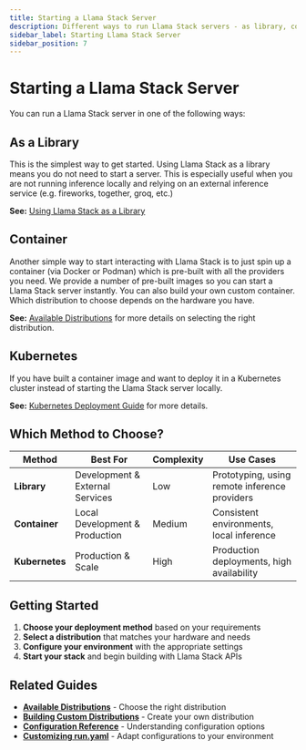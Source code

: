 ```yaml
---
title: Starting a Llama Stack Server
description: Different ways to run Llama Stack servers - as library, container, or Kubernetes deployment
sidebar_label: Starting Llama Stack Server
sidebar_position: 7
---
```


# Starting a Llama Stack Server

You can run a Llama Stack server in one of the following ways:

## As a Library

This is the simplest way to get started. Using Llama Stack as a library means you do not need to start a server. This is especially useful when you are not running inference locally and relying on an external inference service (e.g. fireworks, together, groq, etc.)

**See:** [Using Llama Stack as a Library](./importing_as_library)

## Container

Another simple way to start interacting with Llama Stack is to just spin up a container (via Docker or Podman) which is pre-built with all the providers you need. We provide a number of pre-built images so you can start a Llama Stack server instantly. You can also build your own custom container. Which distribution to choose depends on the hardware you have.

**See:** [Available Distributions](./list_of_distributions) for more details on selecting the right distribution.

## Kubernetes

If you have built a container image and want to deploy it in a Kubernetes cluster instead of starting the Llama Stack server locally.

**See:** [Kubernetes Deployment Guide](/docs/deploying/kubernetes-deployment) for more details.

## Which Method to Choose?

<table>
  <thead>
    <tr>
      <th>Method</th>
      <th>Best For</th>
      <th>Complexity</th>
      <th>Use Cases</th>
    </tr>
  </thead>
  <tbody>
    <tr>
      <td><strong>Library</strong></td>
      <td>Development & External Services</td>
      <td>Low</td>
      <td>Prototyping, using remote inference providers</td>
    </tr>
    <tr>
      <td><strong>Container</strong></td>
      <td>Local Development & Production</td>
      <td>Medium</td>
      <td>Consistent environments, local inference</td>
    </tr>
    <tr>
      <td><strong>Kubernetes</strong></td>
      <td>Production & Scale</td>
      <td>High</td>
      <td>Production deployments, high availability</td>
    </tr>
  </tbody>
</table>

## Getting Started

1. **Choose your deployment method** based on your requirements
2. **Select a distribution** that matches your hardware and needs
3. **Configure your environment** with the appropriate settings
4. **Start your stack** and begin building with Llama Stack APIs

## Related Guides

- **[Available Distributions](./list_of_distributions)** - Choose the right distribution
- **[Building Custom Distributions](./building_distro)** - Create your own distribution
- **[Configuration Reference](./configuration)** - Understanding configuration options
- **[Customizing run.yaml](./customizing_run_yaml)** - Adapt configurations to your environment
